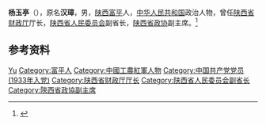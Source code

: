 '''杨玉亭'''（{{bd|1903年||1966年|}}），原名'''汉璋'''，男，[[陕西|陕西]][[富平|富平]]人，[[中华人民共和国|中华人民共和国]]政治人物，曾任[[陕西省财政厅|陕西省财政厅]]厅长，[[陕西省人民委员会|陕西省人民委员会]]副省长，[[陕西省政协|陕西省政协]]副主席。<ref>{{Cite web|title=杨玉亭|url=http://www.fuping.gov.cn/Home/Article/detail/id/17161.html|accessdate=2020-07-20|work=富平县人民政府|archiveurl=https://web.archive.org/web/20171230085241/http://www.fuping.gov.cn/Home/Article/detail/id/17161.html|archivedate=2020-07-20}}</ref>

== 参考资料 ==
{{reflist}}

{{中国人物小作品}}

{{Authority control}}
{{DEFAULTSORT:Yang杨}}
[[Category:杨姓|Yu]]
[[Category:富平人|Category:富平人]]
[[Category:中國工農紅軍人物|Category:中國工農紅軍人物]]
[[Category:中国共产党党员_(1933年入党)|Category:中国共产党党员 (1933年入党)]]
[[Category:陕西省财政厅厅长|Category:陕西省财政厅厅长]]
[[Category:陕西省人民委员会副省长|Category:陕西省人民委员会副省长]]
[[Category:陝西省政協副主席|Category:陝西省政協副主席]]